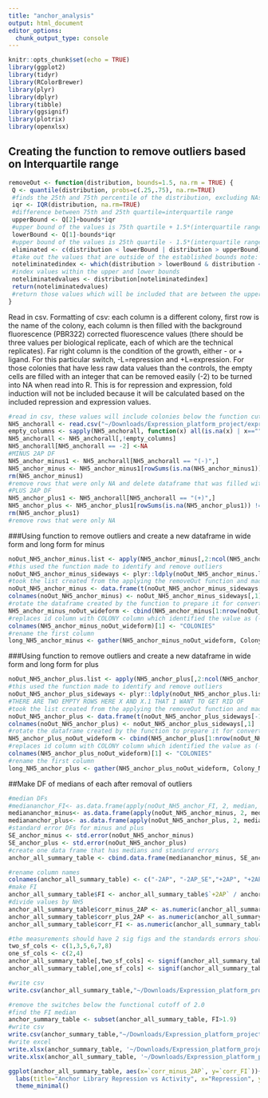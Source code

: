 ```yaml
---
title: "anchor_analysis"
output: html_document
editor_options: 
  chunk_output_type: console
---
```


```r
knitr::opts_chunk$set(echo = TRUE)
library(ggplot2)
library(tidyr)
library(RColorBrewer)
library(plyr)
library(dplyr)
library(tibble)
library(ggsignif)
library(plotrix)
library(openxlsx)
```

## Creating the function to remove outliers based on Interquartile range
```r
removeOut <- function(distribution, bounds=1.5, na.rm = TRUE) {
 Q <- quantile(distribution, probs=c(.25,.75), na.rm=TRUE) 
 #finds the 25th and 75th percentile of the distribution, excluding NAs
 iqr <- IQR(distribution, na.rm=TRUE)
 #difference between 75th and 25th quartile=interquartile range
 upperBound <- Q[2]+bounds*iqr
 #upper bound of the values is 75th quartile + 1.5*(interquartile range) note: that 1.5 can be varied by changing bound
 lowerBound <- Q[1]-bounds*iqr
 #upper bound of the values is 25th quartile - 1.5*(interquartile range)
 eliminated <- c(distribution < lowerBound | distribution > upperBound)
 #take out the values that are outside of the established bounds note: that 1.5 can be varied by changing bound
 noteliminatedindex <- which(distribution > lowerBound & distribution < upperBound)
 #index values within the upper and lower bounds
 noteliminatedvalues <- distribution[noteliminatedindex]
 return(noteliminatedvalues)
 #return those values which will be included that are between the upper and lower bounds 
}
```

Read in csv.
Formatting of csv: each column is a different colony, first row is the name of the colony, each column is then filled with the background fluorescence (PBR322) corrected fluorescence values (there should be three values per biological replicate, each of which are the technical replicates). Far right column is the condition of the growth, either - or + ligand. For this particular switch, -L=repression and +L=expression. For those colonies that have less raw data values than the controls, the empty cells are filled with an integer that can be removed easily (-2) to be turned into NA when read into R. 
This is for repression and expression, fold induction will not be included because it will be calculated based on the included repression and expression values.
```r
#read in csv, these values will include colonies below the function cut off which has been defined here as 2.0
NH5_anchorall <- read.csv("~/Downloads/Expression_platform_project/expression_platform_files/anchor_library_data.csv", header=T)
empty_columns <- sapply(NH5_anchorall, function(x) all(is.na(x) | x==""))
NH5_anchorall <- NH5_anchorall[,!empty_columns]
NH5_anchorall[NH5_anchorall == -2] <-NA
#MINUS 2AP DF
NH5_anchor_minus1 <- NH5_anchorall[NH5_anchorall == "(-)",]
NH5_anchor_minus <- NH5_anchor_minus1[rowSums(is.na(NH5_anchor_minus1)) !=ncol(NH5_anchor_minus1),]
rm(NH5_anchor_minus1)
#remove rows that were only NA and delete dataframe that was filled with NA only columns
#PLUS 2AP DF
NH5_anchor_plus1 <- NH5_anchorall[NH5_anchorall == "(+)",]
NH5_anchor_plus <- NH5_anchor_plus1[rowSums(is.na(NH5_anchor_plus1)) !=ncol(NH5_anchor_plus1),]
rm(NH5_anchor_plus1)
#remove rows that were only NA 
```

###Using function to remove outliers and create a new dataframe in wide form and long form for minus
```r
noOut_NH5_anchor_minus.list <- apply(NH5_anchor_minus[,2:ncol(NH5_anchor_minus)], 2, removeOut, na.rm=TRUE)
#this used the function made to identify and remove outliers 
noOut_NH5_anchor_minus_sideways <- plyr::ldply(noOut_NH5_anchor_minus.list, rbind)
#took the list created from the applying the removeOut function and made it into a dataframe 
noOut_NH5_anchor_minus <- data.frame(t(noOut_NH5_anchor_minus_sideways[-1]))
colnames(noOut_NH5_anchor_minus) <- noOut_NH5_anchor_minus_sideways[,1]
#rotate the dataframe created by the function to prepare it for converting to long form 
NH5_anchor_minus_noOut_wideform <- cbind(NH5_anchor_minus[1:nrow(noOut_NH5_anchor_minus),1], noOut_NH5_anchor_minus[,1:ncol(noOut_NH5_anchor_minus)])
#replaces id column with COLONY column which identified the value as (-) or (+)
colnames(NH5_anchor_minus_noOut_wideform)[1] <- "COLONIES"
#rename the first column 
long_NH5_anchor_minus <- gather(NH5_anchor_minus_noOut_wideform, Colony_Name, Fluorescence, -COLONIES)
```

###Using function to remove outliers and create a new dataframe in wide form and long form for plus
```r

noOut_NH5_anchor_plus.list <- apply(NH5_anchor_plus[,2:ncol(NH5_anchor_plus)], 2, removeOut, na.rm=TRUE)
#this used the function made to identify and remove outliers 
noOut_NH5_anchor_plus_sideways <- plyr::ldply(noOut_NH5_anchor_plus.list, rbind)
#THERE ARE TWO EMPTY ROWS HERE X AND X.1 THAT I WANT TO GET RID OF 
#took the list created from the applying the removeOut function and made it into a dataframe 
noOut_NH5_anchor_plus <- data.frame(t(noOut_NH5_anchor_plus_sideways[-1]))
colnames(noOut_NH5_anchor_plus) <- noOut_NH5_anchor_plus_sideways[,1]
#rotate the dataframe created by the function to prepare it for converting to long form 
NH5_anchor_plus_noOut_wideform <- cbind(NH5_anchor_plus[1:nrow(noOut_NH5_anchor_plus),1], noOut_NH5_anchor_plus[,1:ncol(noOut_NH5_anchor_plus)])
#replaces id column with COLONY column which identified the value as (-) or (+)
colnames(NH5_anchor_plus_noOut_wideform)[1] <- "COLONIES"
#rename the first column 
long_NH5_anchor_plus <- gather(NH5_anchor_plus_noOut_wideform, Colony_Name, Fluorescence, -COLONIES)
```

##Make DF of medians of each after removal of outliers 
```r
#median DFs
#mediananchor_FI<- as.data.frame(apply(noOut_NH5_anchor_FI, 2, median, na.rm=TRUE))
mediananchor_minus<- as.data.frame(apply(noOut_NH5_anchor_minus, 2, median, na.rm=TRUE))
mediananchor_plus<- as.data.frame(apply(noOut_NH5_anchor_plus, 2, median, na.rm=TRUE))
#standard error DFs for minus and plus
SE_anchor_minus <- std.error(noOut_NH5_anchor_minus)
SE_anchor_plus <- std.error(noOut_NH5_anchor_plus)
#create one data frame that has medians and standard errors
anchor_all_summary_table <- cbind.data.frame(mediananchor_minus, SE_anchor_minus, mediananchor_plus, SE_anchor_plus)

#rename column names
colnames(anchor_all_summary_table) <- c("-2AP", "-2AP_SE","+2AP", "+2AP_SE")
#make FI
anchor_all_summary_table$FI <- anchor_all_summary_table$`+2AP` / anchor_all_summary_table$`-2AP`
#divide values by NH5
anchor_all_summary_table$corr_minus_2AP <- as.numeric(anchor_all_summary_table$'-2AP')/anchor_all_summary_table[c("NH5"),c("-2AP")]
anchor_all_summary_table$corr_plus_2AP <- as.numeric(anchor_all_summary_table$'+2AP')/anchor_all_summary_table[c("NH5"),c("+2AP")]
anchor_all_summary_table$corr_FI <- as.numeric(anchor_all_summary_table$FI)/anchor_all_summary_table[c("NH5"),c("FI")]

#the measurements should have 2 sig figs and the standards errors should have 1 sig fig
two_sf_cols <- c(1,3,5,6,7,8)
one_sf_cols <- c(2,4)
anchor_all_summary_table[,two_sf_cols] <- signif(anchor_all_summary_table[,two_sf_cols],2)
anchor_all_summary_table[,one_sf_cols] <- signif(anchor_all_summary_table[,one_sf_cols],1)

#write csv
write.csv(anchor_all_summary_table,"~/Downloads/Expression_platform_project/expression_platform_files/analysis/output_files/anchor/anchor_all_summary_table.csv", row.names = TRUE)

#remove the switches below the functional cutoff of 2.0
#find the FI median
anchor_summary_table <- subset(anchor_all_summary_table, FI>1.9)
#write csv
write.csv(anchor_summary_table,"~/Downloads/Expression_platform_project/expression_platform_files/analysis/output_files/anchor/anchor_summary_table.csv", row.names = TRUE)
#write excel
write.xlsx(anchor_summary_table, '~/Downloads/Expression_platform_project/expression_platform_files/analysis/output_files/anchor/anchor_summary_table.xlsx', rowNames = TRUE)
write.xlsx(anchor_all_summary_table, '~/Downloads/Expression_platform_project/expression_platform_files/analysis/output_files/anchor/anchor_all_summary_table.xlsx', rowNames = TRUE)

ggplot(anchor_all_summary_table, aes(x=`corr_minus_2AP`, y=`corr_FI`))+ geom_point(size=2, alpha=1, show.legend = FALSE)+
  labs(title="Anchor Library Repression vs Activity", x="Repression", y="Fold Induction")+
  theme_minimal()
```